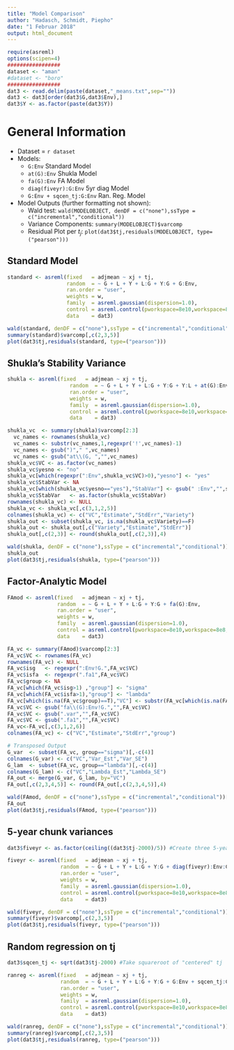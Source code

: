 ```yaml
---
title: "Model Comparison"
author: "Hadasch, Schmidt, Piepho"
date: "1 Februar 2018"
output: html_document
---
```


```r
require(asreml)
options(scipen=4)
#################
dataset <- "aman"
#dataset <- "boro"
#################
dat3 <- read.delim(paste(dataset,"_means.txt",sep=""))
dat3 <- dat3[order(dat3$G,dat3$Env),]
dat3$Y <- as.factor(paste(dat3$Y))
```

# General Information
* Dataset = `r dataset`
* Models:
    + `G:Env` Standard Model  
    + `at(G):Env` Shukla Model
    + `fa(G):Env` FA Model
    + `diag(fiveyr):G:Env` 5yr diag Model
    + `G:Env + sqcen_tj:G:Env` Ran. Reg. Model
* Model Outputs (further formatting not shown):
    + Wald test: `wald(MODELOBJECT, denDF = c("none"),ssType = c("incremental","conditional"))`
    + Variance Components: `summary(MODELOBJECT)$varcomp`
    + Residual Plot per $t_j$: `plot(dat3$tj,residuals(MODELOBJECT, type=("pearson")))`
    

## Standard Model
```r
standard <- asreml(fixed   = adjmean ~ xj + tj,
                   random  = ~ G + L + Y + L:G + Y:G + G:Env,
                   ran.order = "user",
                   weights = w,
                   family  = asreml.gaussian(dispersion=1.0),
                   control = asreml.control(pworkspace=8e10,workspace=8e8,maxiter=100),
                   data    = dat3)
```

```r
wald(standard, denDF = c("none"),ssType = c("incremental","conditional"))[,c(1,3,4)]
summary(standard)$varcomp[,c(2,3,5)]
plot(dat3$tj,residuals(standard, type=("pearson")))
```

## Shukla's Stability Variance
```r
shukla <- asreml(fixed   = adjmean ~ xj + tj,
                    random  = ~ G + L + Y + L:G + Y:G + Y:L + at(G):Env, 
                    ran.order = "user",
                    weights = w,
                    family  = asreml.gaussian(dispersion=1.0),
                    control = asreml.control(pworkspace=8e10,workspace=8e8,maxiter=100),
                    data    = dat3)
```

```r
shukla_vc  <- summary(shukla)$varcomp[2:3]
  vc_names <- rownames(shukla_vc)
  vc_names <- substr(vc_names,1,regexpr('!',vc_names)-1)
  vc_names <- gsub(")"," ",vc_names)
  vc_names <- gsub("at\\(G, ","",vc_names)
shukla_vc$VC <- as.factor(vc_names)
shukla_vc$yesno <- "no"
shukla_vc[which(regexpr(":Env",shukla_vc$VC)>0),"yesno"] <- "yes"
shukla_vc$StabVar <- NA
shukla_vc[which(shukla_vc$yesno=="yes"),"StabVar"] <- gsub(" :Env","",shukla_vc[which(shukla_vc$yesno=="yes"),"VC"])   
shukla_vc$StabVar   <- as.factor(shukla_vc$StabVar)
rownames(shukla_vc) <- NULL
shukla_vc <- shukla_vc[,c(3,1,2,5)]
colnames(shukla_vc) <- c("VC","Estimate","StdErr","Variety")
shukla_out <- subset(shukla_vc, is.na(shukla_vc$Variety)==F)
shukla_out <- shukla_out[,c("Variety","Estimate","StdErr")]
shukla_out[,c(2,3)] <- round(shukla_out[,c(2,3)],4)
```

```r
wald(shukla, denDF = c("none"),ssType = c("incremental","conditional"))[,c(1,3,4)]
shukla_out
plot(dat3$tj,residuals(shukla, type=("pearson")))
```

## Factor-Analytic Model
```r
FAmod <- asreml(fixed   = adjmean ~ xj + tj,
                random  = ~ G + L + Y + L:G + Y:G + fa(G):Env,
                ran.order = "user",
                weights = w,
                family  = asreml.gaussian(dispersion=1.0),
                control = asreml.control(pworkspace=8e10,workspace=8e8,maxiter=100),
                data    = dat3)
```

```r
FA_vc <- summary(FAmod)$varcomp[2:3]
FA_vc$VC <- rownames(FA_vc)
rownames(FA_vc) <- NULL
FA_vc$isg   <- regexpr(":Env!G.",FA_vc$VC)
FA_vc$isfa  <- regexpr(".fa1",FA_vc$VC) 
FA_vc$group <- NA
FA_vc[which(FA_vc$isg>1) ,"group"] <- "sigma"
FA_vc[which(FA_vc$isfa>1),"group"] <- "lambda"
FA_vc[which(is.na(FA_vc$group)==T),"VC"] <- substr(FA_vc[which(is.na(FA_vc$group)==T),"VC"],1,regexpr('!',FA_vc[which(is.na(FA_vc$group)==T),"VC"])-1)
FA_vc$VC <- gsub("fa\\(G):Env!G.","",FA_vc$VC)
FA_vc$VC <- gsub(".var","",FA_vc$VC)
FA_vc$VC <- gsub(".fa1","",FA_vc$VC)
FA_vc<-FA_vc[,c(3,1,2,6)]
colnames(FA_vc) <- c("VC","Estimate","StdErr","group")

# Transposed Output
G_var  <- subset(FA_vc, group=="sigma")[,-c(4)]
colnames(G_var) <- c("VC","Var_Est","Var_SE")
G_lam  <- subset(FA_vc, group=="lambda")[,-c(4)]
colnames(G_lam) <- c("VC","Lambda_Est","Lambda_SE")
FA_out <- merge(G_var, G_lam, by="VC")
FA_out[,c(2,3,4,5)] <- round(FA_out[,c(2,3,4,5)],4)
```

```r
wald(FAmod, denDF = c("none"),ssType = c("incremental","conditional"))[,c(1,3,4)]
FA_out
plot(dat3$tj,residuals(FAmod, type=("pearson")))
```

## 5-year chunk variances
```r
dat3$fiveyr <- as.factor(ceiling((dat3$tj-2000)/5)) #Create three 5-year groups from tj

fiveyr <- asreml(fixed   = adjmean ~ xj + tj,
                 random  = ~ G + L + Y + L:G + Y:G + diag(fiveyr):Env:G,
                 ran.order = "user",
                 weights = w,
                 family  = asreml.gaussian(dispersion=1.0),
                 control = asreml.control(pworkspace=8e10,workspace=8e8,maxiter=100),
                 data    = dat3)
```


```r
wald(fiveyr, denDF = c("none"),ssType = c("incremental","conditional"))[,c(1,3,4)]
summary(fiveyr)$varcomp[,c(2,3,5)]
plot(dat3$tj,residuals(fiveyr, type=("pearson")))
```

## Random regression on tj
```r
dat3$sqcen_tj <- sqrt(dat3$tj-2000) #Take squareroot of "centered" tj

ranreg <- asreml(fixed   = adjmean ~ xj + tj,
                 random  = ~ G + L + Y + L:G + Y:G + G:Env + sqcen_tj:G:Env,
                 ran.order = "user",
                 weights = w,
                 family  = asreml.gaussian(dispersion=1.0),
                 control = asreml.control(pworkspace=8e10,workspace=8e8,maxiter=100),
                 data    = dat3)
```


```r
wald(ranreg, denDF = c("none"),ssType = c("incremental","conditional"))[,c(1,3,4)]
summary(ranreg)$varcomp[,c(2,3,5)]
plot(dat3$tj,residuals(ranreg, type=("pearson")))
```